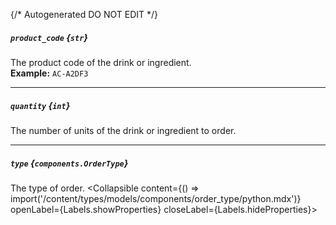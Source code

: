 {/* Autogenerated DO NOT EDIT  */}

##### `product_code` *{`str`}*
The product code of the drink or ingredient.
<br/>
**Example:** `AC-A2DF3`

---
##### `quantity` *{`int`}*
The number of units of the drink or ingredient to order.

---
##### `type` *{`components.OrderType`}*
The type of order.
<Collapsible content={() => import('/content/types/models/components/order_type/python.mdx')} openLabel={Labels.showProperties} closeLabel={Labels.hideProperties}>
</Collapsible>


